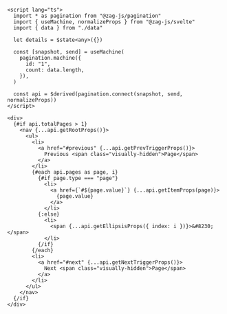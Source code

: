 ```svelte
<script lang="ts">
  import * as pagination from "@zag-js/pagination"
  import { useMachine, normalizeProps } from "@zag-js/svelte"
  import { data } from "./data"

  let details = $state<any>({})

  const [snapshot, send] = useMachine(
    pagination.machine({
      id: "1",
      count: data.length,
    }),
  )

  const api = $derived(pagination.connect(snapshot, send, normalizeProps))
</script>

<div>
  {#if api.totalPages > 1}
    <nav {...api.getRootProps()}>
      <ul>
        <li>
          <a href="#previous" {...api.getPrevTriggerProps()}>
            Previous <span class="visually-hidden">Page</span>
          </a>
        </li>
        {#each api.pages as page, i}
          {#if page.type === "page"}
            <li>
              <a href={`#${page.value}`} {...api.getItemProps(page)}>
                {page.value}
              </a>
            </li>
          {:else}
            <li>
              <span {...api.getEllipsisProps({ index: i })}>&#8230;</span>
            </li>
          {/if}
        {/each}
        <li>
          <a href="#next" {...api.getNextTriggerProps()}>
            Next <span class="visually-hidden">Page</span>
          </a>
        </li>
      </ul>
    </nav>
  {/if}
</div>
```
